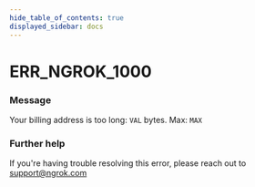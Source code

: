 ```yaml
---
hide_table_of_contents: true
displayed_sidebar: docs
---
```



# ERR_NGROK_1000

### Message
Your billing address is too long: `VAL` bytes. Max: `MAX`

<ErrorDetails error='err_ngrok_1000' />


### Further help
If you're having trouble resolving this error, please reach out to [support@ngrok.com](mailto:support@ngrok.com?subject=Help%20with%20ERR_NGROK_1000)

